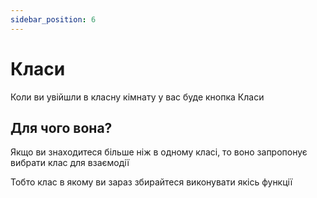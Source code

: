 ---
sidebar_position: 6
---

# Класи

Коли ви увійшли в класну кімнату у вас буде кнопка Класи

## Для чого вона? 

Якщо ви знаходитеся більше ніж в одному класі, то воно запропонує вибрати клас для взаємодії

Тобто клас в якому ви зараз збирайтеся виконувати якісь функції